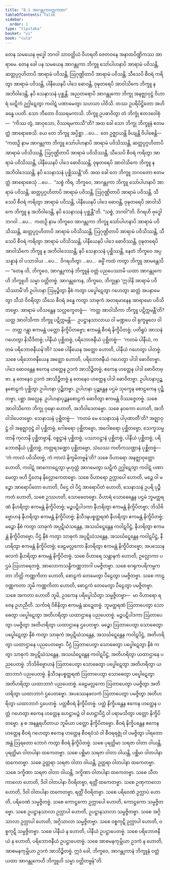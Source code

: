 ```yaml
---
title: "8.1 အာဂန္တုကဝတ္တကထာ"
tableOfContents: false
sidebar:
  order: 1
type: "tipitaka"
basket: "vi"
book: "cula"
---
```



<DynamicBreadcrumb />

<Division number="356" book="cula" e="ch" v="4" p="373">

<Paragraph number="1655" book="cula">
တေန သမယေန ဗုဒ္ဓေါ ဘဂဝါ သာဝတ္ထိယံ ဝိဟရတိ ဇေတဝနေ အနာထပိဏ္ဍိကဿ အာရာမေ. တေန ခေါ ပန သမယေန အာဂန္တုကာ ဘိက္ခူ သော်ပါဟနာပိ အာရာမံ ပဝိသန္တိ, ဆတ္တပ္ပဂ္ဂဟိတာပိ အာရာမံ ပဝိသန္တိ, ဩဂုဏ္ဌိတာပိ အာရာမံ ပဝိသန္တိ, သီသေပိ စီဝရံ ကရိတွာ အာရာမံ ပဝိသန္တိ, ပါနီယေနပိ ပါဒေ ဓောဝန္တိ, ဝုဍ္ဎတရေပိ အာဝါသိကေ ဘိက္ခူ န အဘိဝါဒေန္တိ, နပိ သေနာသနံ ပုစ္ဆန္တိ. အညတရောပိ အာဂန္တုကော ဘိက္ခု အနဇ္ဈာဝုဋ္ဌံ ဝိဟာရံ ဃဋိကံ ဥဂ္ဃါဋေတွာ ကဝါဋံ ပဏာမေတွာ သဟသာ ပါဝိသိ. တဿ ဥပရိပိဋ္ဌိတော အဟိ ခန္ဓေ ပပတိ. သော ဘီတော ဝိဿရမကာသိ. ဘိက္ခူ ဥပဓာဝိတွာ တံ ဘိက္ခုံ ဧတဒဝေါစုံ—  “ကိဿ တွံ, အာဝုသော, ဝိဿရမကာသီ”တိ? အထ ခေါ သော ဘိက္ခု ဘိက္ခူနံ ဧတမတ္ထံ အာရောစေသိ.
</Paragraph>

<Paragraph number="1656" book="cula">
ယေ တေ ဘိက္ခူ အပ္ပိစ္ဆာ …ပေ…  တေ ဥဇ္ဈာယန္တိ ခိယျန္တိ ဝိပါစေန္တိ—  “ကထဉှိ နာမ အာဂန္တုကာ ဘိက္ခူ သော်ပါဟနာပိ အာရာမံ ပဝိသိဿန္တိ, ဆတ္တပ္ပဂ္ဂဟိတာပိ အာရာမံ ပဝိသိဿန္တိ, ဩဂုဏ္ဌိတာပိ အာရာမံ ပဝိသိဿန္တိ, သီသေပိ စီဝရံ ကရိတွာ အာရာမံ ပဝိသိဿန္တိ, ပါနီယေနပိ ပါဒေ ဓောဝိဿန္တိ, ဝုဍ္ဎတရေပိ အာဝါသိကေ ဘိက္ခူ န အဘိဝါဒေဿန္တိ, နပိ သေနာသနံ ပုစ္ဆိဿန္တီ”တိ. အထ ခေါ တေ ဘိက္ခူ ဘဂဝတော ဧတမတ္ထံ အာရောစေသုံ …ပေ…  “သစ္စံ ကိရ, ဘိက္ခဝေ, အာဂန္တုကာ ဘိက္ခူ သော်ပါဟနာပိ အာရာမံ ပဝိသန္တိ, ဆတ္တပ္ပဂ္ဂဟိတာပိ အာရာမံ ပဝိသန္တိ, ဩဂုဏ္ဌိတာပိ အာရာမံ ပဝိသန္တိ, သီသေပိ စီဝရံ ကရိတွာ အာရာမံ ပဝိသန္တိ, ပါနီယေနပိ ပါဒေ ဓောဝန္တိ, ဝုဍ္ဎတရေပိ အာဝါသိကေ ဘိက္ခူ န အဘိဝါဒေန္တိ, နပိ သေနာသနံ ပုစ္ဆန္တီ”တိ. “သစ္စံ, ဘဂဝါ”တိ. ဝိဂရဟိ ဗုဒ္ဓေါ ဘဂဝါ …ပေ…  ကထဉှိ နာမ ဘိက္ခဝေ အာဂန္တုကာ ဘိက္ခူ သော်ပါဟနာပိ အာရာမံ ပဝိသိဿန္တိ, ဆတ္တပ္ပဂ္ဂဟိတာပိ အာရာမံ ပဝိသိဿန္တိ, ဩဂုဏ္ဌိတာပိ အာရာမံ ပဝိသိဿန္တိ, သီသေပိ စီဝရံ ကရိတွာ အာရာမံ ပဝိသိဿန္တိ, ပါနီယေနပိ ပါဒေ ဓောဝိဿန္တိ, ဝုဍ္ဎတရေပိ အာဝါသိကေ ဘိက္ခူ န အဘိဝါဒေဿန္တိ, နပိ သေနာသနံ ပုစ္ဆိဿန္တိ, နေတံ ဘိက္ခဝေ အပ္ပသန္နာနံ ဝါ ပသာဒါယ …ပေ…  ဝိဂရဟိတွာ …ပေ…  ဓမ္မိံ ကထံ ကတွာ ဘိက္ခူ အာမန္တေသိ—
</Paragraph>

</Division>
<Division number="357" book="cula" e="ch" v="4" p="374">

<Paragraph number="1657" book="cula">
“တေန ဟိ, ဘိက္ခဝေ, အာဂန္တုကာနံ ဘိက္ခူနံ ဝတ္တံ ပညပေဿာမိ ယထာ အာဂန္တုကေဟိ ဘိက္ခူဟိ သမ္မာ ဝတ္တိတဗ္ဗံ. အာဂန္တုကေန, ဘိက္ခဝေ, ဘိက္ခုနာ ‘ဣဒါနိ အာရာမံ ပဝိသိဿာမီ’တိ ဥပါဟနာ ဩမုဉ္စိတွာ နီစံ ကတွာ ပပ္ဖေါဋေတွာ ဂဟေတွာ ဆတ္တံ အပနာမေတွာ သီသံ ဝိဝရိတွာ သီသေ စီဝရံ ခန္ဓေ ကတွာ သာဓုကံ အတရမာနေန အာရာမော ပဝိသိတဗ္ဗော. အာရာမံ ပဝိသန္တေန သလ္လက္ခေတဗ္ဗံ—  ‘ကတ္ထ အာဝါသိကာ ဘိက္ခူ ပဋိက္ကမန္တီ’တိ? ယတ္ထ အာဝါသိကာ ဘိက္ခူ ပဋိက္ကမန္တိ—  ဥပဋ္ဌာနသာလာယ ဝါ မဏ္ဍပေ ဝါ ရုက္ခမူလေ ဝါ—  တတ္ထ ဂန္တွာ ဧကမန္တံ ပတ္တော နိက္ခိပိတဗ္ဗော; ဧကမန္တံ စီဝရံ နိက္ခိပိတဗ္ဗံ; ပတိရူပံ အာသနံ ဂဟေတွာ နိသီဒိတဗ္ဗံ; ပါနီယံ ပုစ္ဆိတဗ္ဗံ, ပရိဘောဇနီယံ ပုစ္ဆိတဗ္ဗံ—  ‘ကတမံ ပါနီယံ, ကတမံ ပရိဘောဇနီယန်’တိ? သစေ ပါနီယေန အတ္ထော ဟောတိ, ပါနီယံ ဂဟေတွာ ပါတဗ္ဗံ. သစေ ပရိဘောဇနီယေန အတ္ထော ဟောတိ, ပရိဘောဇနီယံ ဂဟေတွာ ပါဒါ ဓောဝိတဗ္ဗာ. ပါဒေ ဓောဝန္တေန ဧကေန ဟတ္ထေန ဥဒကံ အာသိဉ္စိတဗ္ဗံ, ဧကေန ဟတ္ထေန ပါဒါ ဓောဝိတဗ္ဗာ. န တေနေဝ ဥဒကံ အာသိဉ္စိတဗ္ဗံ န တေနေဝ ဟတ္ထေန ပါဒါ ဓောဝိတဗ္ဗာ. ဥပါဟနာပုဉ္ဆနစောဠကံ ပုစ္ဆိတွာ ဥပါဟနာ ပုဉ္ဆိတဗ္ဗာ. ဥပါဟနာ ပုဉ္ဆန္တေန ပဌမံ သုက္ခေန စောဠကေန ပုဉ္ဆိတဗ္ဗာ, ပစ္ဆာ အလ္လေန. ဥပါဟနာပုဉ္ဆနစောဠကံ ဓောဝိတွာ ဧကမန္တံ ဝိဿဇ္ဇေတဗ္ဗံ.
</Paragraph>

<Paragraph number="1658" book="cula">
သစေ အာဝါသိကော ဘိက္ခု ဝုဍ္ဎော ဟောတိ, အဘိဝါဒေတဗ္ဗော. သစေ နဝကော ဟောတိ, အဘိဝါဒါပေတဗ္ဗော. သေနာသနံ ပုစ္ဆိတဗ္ဗံ—  ‘ကတမံ မေ သေနာသနံ ပါပုဏာတီ’တိ? အဇ္ဈာဝုဋ္ဌံ ဝါ အနဇ္ဈာဝုဋ္ဌံ ဝါ ပုစ္ဆိတဗ္ဗံ, ဂေါစရော ပုစ္ဆိတဗ္ဗော, အဂေါစရော ပုစ္ဆိတဗ္ဗော, သေက္ခသမ္မတာနိ ကုလာနိ ပုစ္ဆိတဗ္ဗာနိ, ဝစ္စဋ္ဌာနံ ပုစ္ဆိတဗ္ဗံ, ပဿာဝဋ္ဌာနံ ပုစ္ဆိတဗ္ဗံ, ပါနီယံ ပုစ္ဆိတဗ္ဗံ, ပရိဘောဇနီယံ ပုစ္ဆိတဗ္ဗံ, ကတ္တရဒဏ္ဍော ပုစ္ဆိတဗ္ဗော, သံဃဿ ကတိကသဏ္ဌာနံ ပုစ္ဆိတဗ္ဗံ—  ‘ကံ ကာလံ ပဝိသိတဗ္ဗံ, ကံ ကာလံ နိက္ခမိတဗ္ဗန်’တိ? သစေ ဝိဟာရော အနဇ္ဈာဝုတ္ထော ဟောတိ, ကဝါဋံ အာကောဋေတွာ မုဟုတ္တံ အာဂမေတွာ ဃဋိကံ ဥဂ္ဃါဋေတွာ ကဝါဋံ ပဏာမေတွာ ဗဟိ ဌိတေန နိလ္လောကေတဗ္ဗော.
</Paragraph>

<Paragraph number="1659" book="cula">
သစေ ဝိဟာရော ဥက္လာပေါ ဟောတိ, မဉ္စေ ဝါ မဉ္စော အာရောပိတော ဟောတိ, ပီဌေ ဝါ ပီဌံ အာရောပိတံ ဟောတိ, သေနာသနံ ဥပရိ ပုဉ္ဇီကတံ ဟောတိ, သစေ ဥဿဟတိ, သောဓေတဗ္ဗော. ဝိဟာရံ သောဓေန္တေန ပဌမံ ဘူမတ္ထရဏံ နီဟရိတွာ ဧကမန္တံ နိက္ခိပိတဗ္ဗံ; မဉ္စပဋိပါဒကာ နီဟရိတွာ ဧကမန္တံ နိက္ခိပိတဗ္ဗာ; ဘိသိဗိဗ္ဗောဟနံ နီဟရိတွာ ဧကမန္တံ နိက္ခိပိတဗ္ဗံ; နိသီဒနပစ္စတ္ထရဏံ နီဟရိတွာ ဧကမန္တံ နိက္ခိပိတဗ္ဗံ; မဉ္စော နီစံ ကတွာ သာဓုကံ အပ္ပဋိဃံသန္တေန, အသင်္ဃဋ္ဋေန္တေန ကဝါဋပိဋ္ဌံ, နီဟရိတွာ ဧကမန္တံ နိက္ခိပိတဗ္ဗော; ပီဌံ နီစံ ကတွာ သာဓုကံ အပ္ပဋိဃံသန္တေန, အသင်္ဃဋ္ဋေန္တေန ကဝါဋပိဋ္ဌံ, နီဟရိတွာ ဧကမန္တံ နိက္ခိပိတဗ္ဗံ; ခေဠမလ္လကော နီဟရိတွာ ဧကမန္တံ နိက္ခိပိတဗ္ဗော; အပဿေနဖလကံ နီဟရိတွာ ဧကမန္တံ နိက္ခိပိတဗ္ဗံ. သစေ ဝိဟာရေ သန္တာနကံ ဟောတိ, ဥလ္လောကာ ပဌမံ ဩဟာရေတဗ္ဗံ, အာလောကသန္ဓိကဏ္ဏဘာဂါ ပမဇ္ဇိတဗ္ဗာ. သစေ ဂေရုကပရိကမ္မကတာ ဘိတ္တိ ကဏ္ဏကိတာ ဟောတိ, စောဠကံ တေမေတွာ ပီဠေတွာ ပမဇ္ဇိတဗ္ဗာ. သစေ ကာဠဝဏ္ဏကတာ ဘူမိ ကဏ္ဏကိတာ ဟောတိ, စောဠကံ တေမေတွာ ပီဠေတွာ ပမဇ္ဇိတဗ္ဗာ. သစေ အကတာ ဟောတိ ဘူမိ, ဥဒကေန ပရိပ္ဖေါသိတွာ သမ္မဇ္ဇိတဗ္ဗာ—  မာ ဝိဟာရော ရဇေန ဥဟညီတိ. သင်္ကာရံ ဝိစိနိတွာ ဧကမန္တံ ဆဍ္ဍေတဗ္ဗံ.
</Paragraph>

<Paragraph number="1660" book="cula">
ဘူမတ္ထရဏံ ဩတာပေတွာ သောဓေတွာ ပပ္ဖေါဋေတွာ အတိဟရိတွာ ယထာဌာနေ ပညပေတဗ္ဗံ. မဉ္စပဋိပါဒကာ ဩတာပေတွာ ပမဇ္ဇိတွာ အတိဟရိတွာ ယထာဌာနေ ဌပေတဗ္ဗာ. မဉ္စော ဩတာပေတွာ သောဓေတွာ ပပ္ဖေါဋေတွာ နီစံ ကတွာ သာဓုကံ အပ္ပဋိဃံသန္တေန, အသင်္ဃဋ္ဋေန္တေန ကဝါဋပိဋ္ဌံ, အတိဟရိတွာ ယထာဌာနေ ပညပေတဗ္ဗော. ပီဌံ ဩတာပေတွာ သောဓေတွာ ပပ္ဖေါဋေတွာ နီစံ ကတွာ သာဓုကံ အပ္ပဋိဃံသန္တေန, အသင်္ဃဋ္ဋေန္တေန ကဝါဋပိဋ္ဌံ, အတိဟရိတွာ ယထာဌာနေ ပညပေတဗ္ဗံ. ဘိသိဗိဗ္ဗောဟနံ ဩတာပေတွာ သောဓေတွာ ပပ္ဖေါဋေတွာ အတိဟရိတွာ ယထာဘာဂံ ပညပေတဗ္ဗံ. နိသီဒနပစ္စတ္ထရဏံ ဩတာပေတွာ သောဓေတွာ ပပ္ဖေါဋေတွာ အတိဟရိတွာ ယထာဘာဂံ ပညပေတဗ္ဗံ. ခေဠမလ္လကော ဩတာပေတွာ ပမဇ္ဇိတွာ အတိဟရိတွာ ယထာဘာဂံ ဌပေတဗ္ဗော. အပဿေနဖလကံ ဩတာပေတွာ ပမဇ္ဇိတွာ အတိဟရိတွာ ယထာဘာဂံ ဌပေတဗ္ဗံ. ပတ္တစီဝရံ နိက္ခိပိတဗ္ဗံ. ပတ္တံ နိက္ခိပန္တေန ဧကေန ဟတ္ထေန ပတ္တံ ဂဟေတွာ ဧကေန ဟတ္ထေန ဟေဋ္ဌာမဉ္စံ ဝါ ဟေဋ္ဌာပီဌံ ဝါ ပရာမသိတွာ ပတ္တော နိက္ခိပိတဗ္ဗော. န စ အနန္တရဟိတာယ ဘူမိယာ ပတ္တော နိက္ခိပိတဗ္ဗော. စီဝရံ နိက္ခိပန္တေန ဧကေန ဟတ္ထေန စီဝရံ ဂဟေတွာ ဧကေန ဟတ္ထေန စီဝရဝံသံ ဝါ စီဝရရဇ္ဇုံ ဝါ ပမဇ္ဇိတွာ ပါရတော အန္တံ ဩရတော ဘောဂံ ကတွာ စီဝရံ နိက္ခိပိတဗ္ဗံ.
</Paragraph>

<Paragraph number="1661" book="cula">
သစေ ပုရတ္ထိမာ သရဇာ ဝါတာ ဝါယန္တိ, ပုရတ္ထိမာ ဝါတပါနာ ထကေတဗ္ဗာ. သစေ ပစ္ဆိမာ သရဇာ ဝါတာ ဝါယန္တိ, ပစ္ဆိမာ ဝါတပါနာ ထကေတဗ္ဗာ. သစေ ဥတ္တရာ သရဇာ ဝါတာ ဝါယန္တိ, ဥတ္တရာ ဝါတပါနာ ထကေတဗ္ဗာ. သစေ ဒက္ခိဏာ သရဇာ ဝါတာ ဝါယန္တိ, ဒက္ခိဏာ ဝါတပါနာ ထကေတဗ္ဗာ. သစေ သီတကာလော ဟောတိ, ဒိဝါ ဝါတပါနာ ဝိဝရိတဗ္ဗာ, ရတ္တိံ ထကေတဗ္ဗာ. သစေ ဥဏှကာလော ဟောတိ, ဒိဝါ ဝါတပါနာ ထကေတဗ္ဗာ, ရတ္တိံ ဝိဝရိတဗ္ဗာ.
</Paragraph>

<Paragraph number="1662" book="cula">
သစေ ပရိဝေဏံ ဥက္လာပံ ဟောတိ, ပရိဝေဏံ သမ္မဇ္ဇိတဗ္ဗံ. သစေ ကောဋ္ဌကော ဥက္လာပေါ ဟောတိ, ကောဋ္ဌကော သမ္မဇ္ဇိတဗ္ဗော. သစေ ဥပဋ္ဌာနသာလာ ဥက္လာပါ ဟောတိ, ဥပဋ္ဌာနသာလာ သမ္မဇ္ဇိတဗ္ဗာ. သစေ အဂ္ဂိသာလာ ဥက္လာပါ ဟောတိ, အဂ္ဂိသာလာ သမ္မဇ္ဇိတဗ္ဗာ. သစေ ဝစ္စကုဋိ ဥက္လာပါ ဟောတိ, ဝစ္စကုဋိ သမ္မဇ္ဇိတဗ္ဗာ. သစေ ပါနီယံ န ဟောတိ, ပါနီယံ ဥပဋ္ဌာပေတဗ္ဗံ. သစေ ပရိဘောဇနီယံ န ဟောတိ, ပရိဘောဇနီယံ ဥပဋ္ဌာပေတဗ္ဗံ. သစေ အာစမနကုမ္ဘိယာ ဥဒကံ န ဟောတိ, အာစမနကုမ္ဘိယာ ဥဒကံ အာသိဉ္စိတဗ္ဗံ. ဣဒံ ခေါ, ဘိက္ခဝေ, အာဂန္တုကာနံ ဘိက္ခူနံ ဝတ္တံ ယထာ အာဂန္တုကေဟိ ဘိက္ခူဟိ သမ္မာ ဝတ္တိတဗ္ဗန်”တိ.
</Paragraph>
</Division>